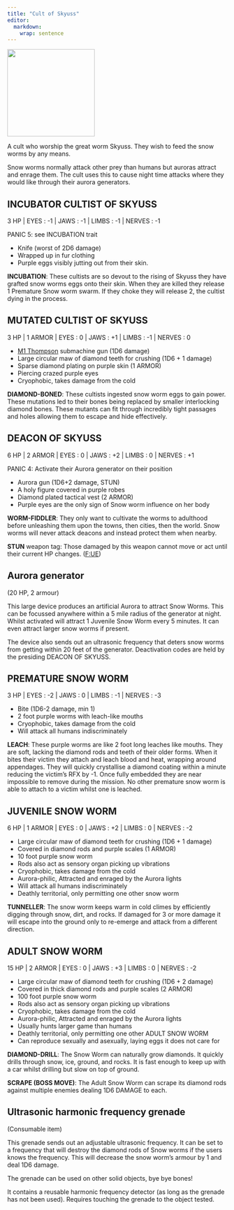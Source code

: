 ```yaml
---
title: "Cult of Skyuss"
editor: 
  markdown: 
    wrap: sentence
---
```


![](images/snow_worm.png){width=200px fig-align="center"}

A cult who worship the great worm Skyuss.
They wish to feed the snow worms by any means.

Snow worms normally attack other prey than humans but auroras attract and enrage them.
The cult uses this to cause night time attacks where they would like through their aurora generators.


## INCUBATOR CULTIST OF SKYUSS {#skyuss_incubator}

3 HP | EYES : -1 \| JAWS : -1 \| LIMBS : -1 \| NERVES : -1

PANIC 5: see INCUBATION trait

- Knife (worst of 2D6 damage)
- Wrapped up in fur clothing
- Purple eggs visibly jutting out from their skin.

__INCUBATION__: These cultists are so devout to the rising of Skyuss they have grafted snow worms eggs onto their skin. When they are killed they release 1 Premature Snow worm swarm. If they choke they will release 2, the cultist dying in the process.

## MUTATED CULTIST OF SKYUSS {#skyuss_mutated_cultist}

3 HP | 1 ARMOR | EYES : 0 \| JAWS : +1 \| LIMBS : -1 \| NERVES : 0

- [M1 Thompson](https://en.wikipedia.org/wiki/Thompson_submachine_gun) submachine gun (1D6 damage)
- Large circular maw of diamond teeth for crushing (1D6 + 1 damage)
- Sparse diamond plating on purple skin (1 ARMOR)
- Piercing crazed purple eyes
- Cryophobic, takes damage from the cold

__DIAMOND-BONED__: These cultists ingested snow worm eggs to gain power. These mutations led to their bones being replaced by smaller interlocking diamond bones. These mutants can fit through incredibly tight passages and holes allowing them to escape and hide effectively.

## DEACON OF SKYUSS {#skyuss_deacon}

6 HP | 2 ARMOR | EYES : 0 \| JAWS : +2 \| LIMBS : 0 \| NERVES : +1

PANIC 4: Activate their Aurora generator on their position

- Aurora gun (1D6+2 damage, STUN)
- A holy figure covered in purple robes
- Diamond plated tactical vest (2 ARMOR)
- Purple eyes are the only sign of Snow worm influence on her body

__WORM-FIDDLER__: They only want to cultivate the worms to adulthood before unleashing them upon the towns, then cities, then the world. 
Snow worms will never attack deacons and instead protect them when nearby.

__STUN__ weapon tag: Those damaged by this weapon cannot move or act until their current HP changes. ([F:UE](https://claymorerpgs.itch.io/fist))

## Aurora generator {#aurora_generator}

(20 HP, 2 armour)

This large device produces an artificial Aurora to attract Snow Worms. This can be focussed anywhere within a 5 mile radius of the generator at night. Whilst activated will attract 1 Juvenile Snow Worm every 5 minutes. It can even attract larger snow worms if present.

The device also sends out an ultrasonic frequency that deters snow worms from getting within 20 feet of the generator. Deactivation codes are held by the presiding DEACON OF SKYUSS.


## PREMATURE SNOW WORM {#premature_worm}

3 HP | EYES : -2 \| JAWS : 0 \| LIMBS : -1 \| NERVES : -3

- Bite (1D6-2 damage, min 1)
- 2 foot purple worms with leach-like mouths
- Cryophobic, takes damage from the cold
- Will attack all humans indiscriminately

__LEACH__: These purple worms are like 2 foot long leaches like mouths. 
They are soft, lacking the diamond rods and teeth of their older forms. 
When it bites their victim they attach and leach blood and heat, wrapping around appendages.
They will quickly crystallise a diamond coating within a minute reducing the victim's RFX by -1.
Once fully embedded they are near impossible to remove during the mission.
No other premature snow worm is able to attach to a victim whilst one is leached.


## JUVENILE SNOW WORM {#juvenile_worm}

6 HP | 1 ARMOR | EYES : 0 \| JAWS : +2 \| LIMBS : 0 \| NERVES : -2

- Large circular maw of diamond teeth for crushing (1D6 + 1 damage)
- Covered in diamond rods and purple scales (1 ARMOR)
- 10 foot purple snow worm
- Rods also act as sensory organ picking up vibrations
- Cryophobic, takes damage from the cold
- Aurora-philic, Attracted and enraged by the Aurora lights
- Will attack all humans indiscriminately
- Deathly territorial, only permitting one other snow worm

__TUNNELLER__: The snow worm keeps warm in cold climes by efficiently digging through snow, dirt, and rocks. If damaged for 3 or more damage it will escape into the ground only to re-emerge and attack from a different direction.


## ADULT SNOW WORM {#adult_worm}

15 HP | 2 ARMOR | EYES : 0 \| JAWS : +3 \| LIMBS : 0 \| NERVES : -2

- Large circular maw of diamond teeth for crushing (1D6 + 2 damage)
- Covered in thick diamond rods and purple scales (2 ARMOR)
- 100 foot purple snow worm
- Rods also act as sensory organ picking up vibrations
- Cryophobic, takes damage from the cold
- Aurora-philic, Attracted and enraged by the Aurora lights
- Usually hunts larger game than humans
- Deathly territorial, only permitting one other ADULT SNOW WORM
- Can reproduce sexually and asexually, laying eggs it does not care for

__DIAMOND-DRILL__: The Snow Worm can naturally grow diamonds. 
It quickly drills through snow, ice, ground, and rocks.
It is fast enough to keep up with a car whilst drilling but slow on top of ground.

__SCRAPE (BOSS MOVE)__: The Adult Snow Worm can scrape its diamond rods against multiple enemies dealing 1D6 DAMAGE to each.

## Ultrasonic harmonic frequency grenade {#ultrasonic_grenade}

(Consumable item)

This grenade sends out an adjustable ultrasonic frequency.
It can be set to a frequency that will destroy the diamond rods of Snow worms if the users knows the frequency.
This will decrease the snow worm’s armour by 1 and deal 1D6 damage.

The grenade can be used on other solid objects, bye bye bones!

It contains a reusable harmonic frequency detector (as long as the grenade has not been used). Requires touching the grenade to the object tested.